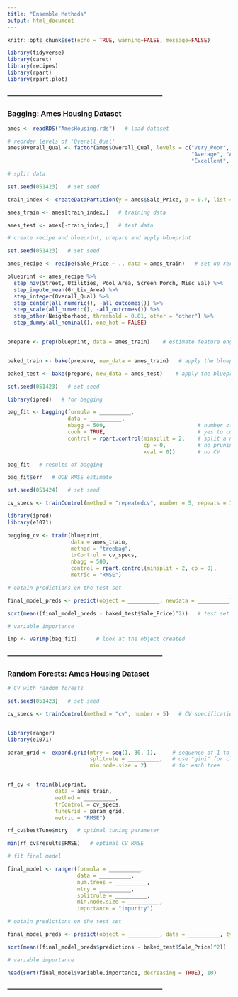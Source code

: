 ```yaml
---
title: "Ensemble Methods"
output: html_document
---
```


```r
knitr::opts_chunk$set(echo = TRUE, warning=FALSE, message=FALSE)

library(tidyverse)
library(caret)
library(recipes)
library(rpart)
library(rpart.plot)
```


#### ---------------------------------------------------------------------------
### Bagging: Ames Housing Dataset

```r
ames <- readRDS("AmesHousing.rds")   # load dataset
```

```r
# reorder levels of 'Overall_Qual'
ames$Overall_Qual <- factor(ames$Overall_Qual, levels = c("Very_Poor", "Poor", "Fair", "Below_Average", 
                                                          "Average", "Above_Average", "Good", "Very_Good", 
                                                          "Excellent", "Very_Excellent"))
```


```r
# split data

set.seed(051423)   # set seed

train_index <- createDataPartition(y = ames$Sale_Price, p = 0.7, list = FALSE)   # consider 70-30 split

ames_train <- ames[train_index,]   # training data

ames_test <- ames[-train_index,]   # test data
```


```r
# create recipe and blueprint, prepare and apply blueprint

set.seed(051423)   # set seed

ames_recipe <- recipe(Sale_Price ~ ., data = ames_train)   # set up recipe

blueprint <- ames_recipe %>%    
  step_nzv(Street, Utilities, Pool_Area, Screen_Porch, Misc_Val) %>%   # filter out zv/nzv predictors
  step_impute_mean(Gr_Liv_Area) %>%                                    # impute missing entries
  step_integer(Overall_Qual) %>%                                       # numeric conversion of levels of the predictors   
  step_center(all_numeric(), -all_outcomes()) %>%                      # center (subtract mean) all numeric predictors
  step_scale(all_numeric(), -all_outcomes()) %>%                       # scale (divide by standard deviation) all numeric predictors
  step_other(Neighborhood, threshold = 0.01, other = "other") %>%      # lumping required predictors
  step_dummy(all_nominal(), one_hot = FALSE)                           # one-hot/dummy encode nominal categorical predictors


prepare <- prep(blueprint, data = ames_train)    # estimate feature engineering parameters based on training data


baked_train <- bake(prepare, new_data = ames_train)   # apply the blueprint to training data

baked_test <- bake(prepare, new_data = ames_test)    # apply the blueprint to test data
```


```r
set.seed(051423)   # set seed

library(ipred)   # for bagging

bag_fit <- bagging(formula = __________, 
                   data = __________,
                   nbagg = 500,                             # number of trees to grow (bootstrap samples) usually 500
                   coob = TRUE,                             # yes to computing OOB error estimate
                   control = rpart.control(minsplit = 2,    # split a node if at least 2 observations present
                                           cp = 0,          # no pruning (let the trees grow tall)
                                           xval = 0))       # no CV 
```


```r
bag_fit   # results of bagging 
```


```r
bag_fit$err   # OOB RMSE estimate
```



```r
set.seed(051424)   # set seed

cv_specs <- trainControl(method = "repeatedcv", number = 5, repeats = 1)   # CV specifications

library(ipred)
library(e1071)

bagging_cv <- train(blueprint,
                    data = ames_train,
                    method = "treebag",  
                    trControl = cv_specs,
                    nbagg = 500,                   
                    control = rpart.control(minsplit = 2, cp = 0),    
                    metric = "RMSE")
```


```r
# obtain predictions on the test set

final_model_preds <- predict(object = __________, newdata = __________)     # use 'type = "class"' for classification trees

sqrt(mean((final_model_preds - baked_test$Sale_Price)^2))   # test set RMSE
```


```r
# variable importance

imp <- varImp(bag_fit)      # look at the object created
```




#### ---------------------------------------------------------------------------
### Random Forests: Ames Housing Dataset

```r
# CV with random forests

set.seed(051423)   # set seed

cv_specs <- trainControl(method = "cv", number = 5)   # CV specifications


library(ranger)
library(e1071)

param_grid <- expand.grid(mtry = seq(1, 30, 1),     # sequence of 1 to at least half the number of predictors
                          splitrule = __________,   # use "gini" for classification
                          min.node.size = 2)        # for each tree


rf_cv <- train(blueprint,
               data = ames_train,
               method = __________,
               trControl = cv_specs,
               tuneGrid = param_grid,
               metric = "RMSE")
```


```r
rf_cv$bestTune$mtry   # optimal tuning parameter
```


```r
min(rf_cv$results$RMSE)   # optimal CV RMSE
```


```r
# fit final model

final_model <- ranger(formula = __________,
                      data = __________,
                      num.trees = __________,
                      mtry = __________,
                      splitrule = __________,
                      min.node.size = __________, 
                      importance = "impurity")
```


```r
# obtain predictions on the test set

final_model_preds <- predict(object = __________, data = __________, type = "response")  # predictions on test set

sqrt(mean((final_model_preds$predictions - baked_test$Sale_Price)^2))  # test set RMSE
```


```r
# variable importance

head(sort(final_model$variable.importance, decreasing = TRUE), 10)      # top 10 most important features
```




#### ---------------------------------------------------------------------------
